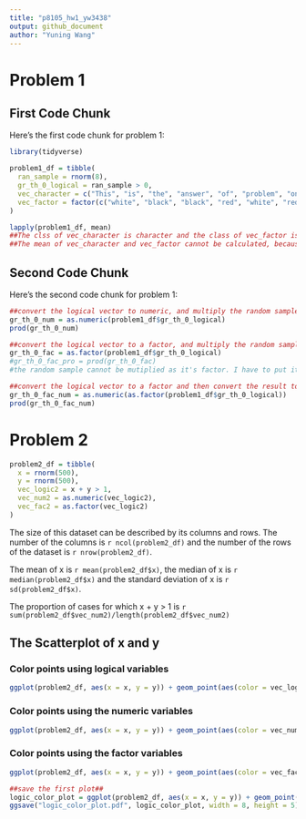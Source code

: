 ```yaml
---
title: "p8105_hw1_yw3438"
output: github_document
author: "Yuning Wang"
---
```


# Problem 1

## First Code Chunk
Here's the first code chunk for problem 1:

```r
library(tidyverse)

problem1_df = tibble(
  ran_sample = rnorm(8),
  gr_th_0_logical = ran_sample > 0,
  vec_character = c("This", "is", "the", "answer", "of", "problem", "one", "here"),
  vec_factor = factor(c("white", "black", "black", "red", "white", "red", "black", "white"), levels = c("white", "black", "red") )
)

lapply(problem1_df, mean)
##The clss of vec_character is character and the class of vec_factor is fact.##
##The mean of vec_character and vec_factor cannot be calculated, because they are neither numerical nor logical vectors##
```

## Second Code Chunk
Here's the second code chunk for problem 1:
```r
##convert the logical vector to numeric, and multiply the random sample by the result##
gr_th_0_num = as.numeric(problem1_df$gr_th_0_logical)
prod(gr_th_0_num)

##convert the logical vector to a factor, and multiply the random sample by the result##
gr_th_0_fac = as.factor(problem1_df$gr_th_0_logical)
#gr_th_0_fac_pro = prod(gr_th_0_fac)
#the random sample cannot be mutiplied as it's factor. I have to put it into a comment because the whole Rmd will break down if it's in the code.

##convert the logical vector to a factor and then convert the result to numeric, and multiply the random sample by the result##
gr_th_0_fac_num = as.numeric(as.factor(problem1_df$gr_th_0_logical))
prod(gr_th_0_fac_num)
```



# Problem 2

```r
problem2_df = tibble(
  x = rnorm(500),
  y = rnorm(500),
  vec_logic2 = x + y > 1,
  vec_num2 = as.numeric(vec_logic2),
  vec_fac2 = as.factor(vec_logic2)
)
```
The size of this dataset can be described by its columns and rows. The number of the columns is `r ncol(problem2_df)` and the number of the rows of the dataset is `r nrow(problem2_df)`.

The mean of x is `r mean(problem2_df$x)`, the median of x is `r median(problem2_df$x)` and the standard deviation of x is `r sd(problem2_df$x)`.

The proportion of cases for which x + y > 1 is `r sum(problem2_df$vec_num2)/length(problem2_df$vec_num2)`

## The Scatterplot of x and y

### Color points using logical variables
```r
ggplot(problem2_df, aes(x = x, y = y)) + geom_point(aes(color = vec_logic2))
```

### Color points using the numeric variables
```r
ggplot(problem2_df, aes(x = x, y = y)) + geom_point(aes(color = vec_num2))
```

### Color points using the factor variables
```r
ggplot(problem2_df, aes(x = x, y = y)) + geom_point(aes(color = vec_fac2))
```

```r
##save the first plot##
logic_color_plot = ggplot(problem2_df, aes(x = x, y = y)) + geom_point(aes(color = vec_logic2))
ggsave("logic_color_plot.pdf", logic_color_plot, width = 8, height = 5)
```
